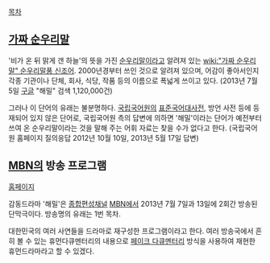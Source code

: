 [[목차]]

== [[가짜 순우리말]] ==
'비가 온 뒤 맑게 갠 하늘'의 뜻을 가진 [[순우리말]]이라고 알려져 있는 [[wiki:"가짜 순우리말" 순우리말풍 신조어]]. 2000년경부터 쓰인 것으로 알려져 있으며, 어감이 좋아서인지 각종 기관이나 단체, 회사, 식당, 작품 등의 이름으로 폭넓게 쓰이고 있다. (2013년 7월 5일 [[구글]] "해밀" 검색 1,120,000건) 

그러나 이 단어의 유래는 불분명하다. [[국립국어원]]의 [[표준국어대사전]], 방언 사전 등에 등재되어 있지 않은 단어로, 국립국어원 측의 답변에 의하면 '해밀'이라는 단어가 예전부터 쓰여 온 순우리말이라는 것을 말해 주는 어휘 자료는 찾을 수가 없다고 한다. (국립국어원 홈페이지 질의응답 2012년 10월 10일, 2013년 5월 17일 답변)

== [[MBN]]의 방송 프로그램 ==
[http://www.mbn.co.kr/pages/vod/programMain.php?progCode=625 홈페이지]

감동드라마 '해밀'은 [[종합편성채널]] [[MBN]]에서 2013년 7월 7일과 13일에 2회간 방송된 단막극이다. 방송명의 유래는 1번 목차.

대한민국의 여러 사연들을 드라마로 재구성한 프로그램이라고 한다. 여러 방송국에서 흔히 볼 수 있는 휴먼다큐멘터리의 내용으로 [[페이크 다큐멘터리]] 방식을 사용하여 재현한 휴먼드라마라고 할 수 있겠다.

